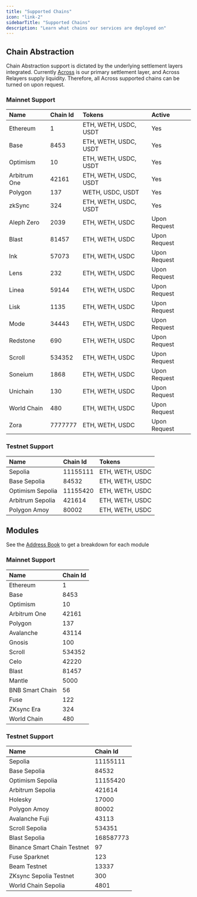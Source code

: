 ```yaml
---
title: "Supported Chains"
icon: "link-2"
sidebarTitle: "Supported Chains"
description: "Learn what chains our services are deployed on"
---
```


## Chain Abstraction

Chain Abstraction support is dictated by the underlying settlement layers integrated. Currently [Across](across.to) is our primary settlement layer, and Across Relayers supply liquidity. Therefore, all Across supported chains can be turned on upon request.

### Mainnet Support

| Name         | Chain Id | Tokens                | Active       |
| :----------- | :------- | :-------------------- | :----------- |
| Ethereum     | 1        | ETH, WETH, USDC, USDT | Yes          |
| Base         | 8453     | ETH, WETH, USDC, USDT | Yes          |
| Optimism     | 10       | ETH, WETH, USDC, USDT | Yes          |
| Arbitrum One | 42161    | ETH, WETH, USDC, USDT | Yes          |
| Polygon      | 137      | WETH, USDC, USDT      | Yes          |
| zkSync       | 324      | ETH, WETH, USDC, USDT | Yes          |
| Aleph Zero   | 2039     | ETH, WETH, USDC       | Upon Request |
| Blast        | 81457    | ETH, WETH, USDC       | Upon Request |
| Ink          | 57073    | ETH, WETH, USDC       | Upon Request |
| Lens         | 232      | ETH, WETH, USDC       | Upon Request |
| Linea        | 59144    | ETH, WETH, USDC       | Upon Request |
| Lisk         | 1135     | ETH, WETH, USDC       | Upon Request |
| Mode         | 34443    | ETH, WETH, USDC       | Upon Request |
| Redstone     | 690      | ETH, WETH, USDC       | Upon Request |
| Scroll       | 534352   | ETH, WETH, USDC       | Upon Request |
| Soneium      | 1868     | ETH, WETH, USDC       | Upon Request |
| Unichain     | 130      | ETH, WETH, USDC       | Upon Request |
| World Chain  | 480      | ETH, WETH, USDC       | Upon Request |
| Zora         | 7777777  | ETH, WETH, USDC       | Upon Request |

### Testnet Support

| Name             | Chain Id | Tokens          |
| :--------------- | :------- | :-------------- |
| Sepolia          | 11155111 | ETH, WETH, USDC |
| Base Sepolia     | 84532    | ETH, WETH, USDC |
| Optimism Sepolia | 11155420 | ETH, WETH, USDC |
| Arbitrum Sepolia | 421614   | ETH, WETH, USDC |
| Polygon Amoy     | 80002    | ETH, WETH, USDC |

## Modules

<Info>See the [Address Book](../resources/address-book#modules) to get a breakdown for each module</Info>

### Mainnet Support

|      Name       | Chain Id |
| :-------------- | :------- |
|    Ethereum     |    1     |
|      Base       |   8453   |
|    Optimism     |    10    |
|  Arbitrum One   |  42161   |
|     Polygon     |   137    |
|    Avalanche    |  43114   |
|     Gnosis      |   100    |
|     Scroll      |  534352  |
|      Celo       |  42220   |
|      Blast      |  81457   |
|     Mantle      |   5000   |
| BNB Smart Chain |    56    |
|      Fuse       |   122    |
|   ZKsync Era    |   324    |
|   World Chain   |   480    |

### Testnet Support

|            Name             | Chain Id  |
| :-------------------------- | :-------- |
|           Sepolia           | 11155111  |
|        Base Sepolia         |   84532   |
|      Optimism Sepolia       | 11155420  |
|      Arbitrum Sepolia       |  421614   |
|           Holesky           |   17000   |
|        Polygon Amoy         |   80002   |
|       Avalanche Fuji        |   43113   |
|       Scroll Sepolia        |  534351   |
|        Blast Sepolia        | 168587773 |
| Binance Smart Chain Testnet |    97     |
|        Fuse Sparknet        |    123    |
|        Beam Testnet         |   13337   |
|   ZKsync Sepolia Testnet    |    300    |
|     World Chain Sepolia     |   4801    |
